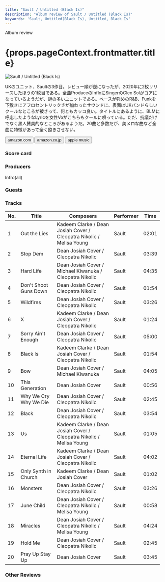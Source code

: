 ```yaml
---
title: "Sault / Untitled (Black Is)"
description: "Album review of Sault / Untitled (Black Is)"
keywords: 'Sault, Untitled(Black Is), Untitled, Black Is'
---
```





<p className="largeP">Album review</p>
<h1 className="h1--no--margin">{props.pageContext.frontmatter.title}</h1>

<Row  className="image-card-group">
	<Column colMd={"3"} colLg={"4"} noGutterMdLeft="">
       <ImageCard>

![Sault / Untitled (Black Is)](../../images/cd/sault2L.jpg) 

</ImageCard>
	</Column>
	<Column colMd={"4"} colLg={"8"} noGutterMdLeft="">
	<p>
	UKのユニット、Saultの3作目。レビュー順が逆になったが、2020年に2枚リリースしたほうの1枚目である。全曲ProduceのInfloにSingerのCleo Solがコアになっているようだが、謎の多いユニットである。ベースが強めのR&B、Funkを下敷きにアフロセントリックさが加わったサウンドに、表面はUKバンドらしいクールなところが被さって、何ともカッコ良い。タイトルにあるように、BLMに呼応したようなLyricを女性Voがこちらもクールに唄っている。ただ、抗議だけでなく黒人賛美的なところがあるようだ。20曲と多数だが、美メロな曲など全曲に特徴があって全く飽きさせない。
	</p>
	<div>
	  <Button className="button-right-mergin"  href="https://amzn.to/3h0Fix0" kind="primary" size="small" renderIcon={ArrowUpRight24}>
      amazon.com
    </Button>
    <Button className="button-right-mergin"  href="https://amzn.to/3h3iL2E" kind="secondary" size="small" renderIcon={ArrowUpRight24}>
      amazon.co.jp
    </Button>
		<Button className="button-right-mergin"  href="https://apple.co/2Wrmfmh" kind="tertiary" size="small" renderIcon={ArrowUpRight24}>
      apple music
    </Button>
	</div>
	</Column>
</Row>
<Row >
	<Column colMd={"4"} colLg={"4"} noGutterMdLeft="">
<div>
  <h3>Score card</h3>
	<SliderJS1 value="5" />
  <SliderJS2 value="2" />
	<SliderJS3 value="1" />
  <SliderJS4 value="9" />
</div>
</Column>
<Column colMd={"8"} colLg={"8"} noGutterMdLeft="">
<div>
<h3>Producers</h3>
<p>
Infro(all)
</p>
<h3>Guests</h3>
<p>
</p>
</div>
</Column>
</Row>

<h3>Tracks</h3>

| No. |	 Title                |	 Composers                                                           | Performer | Time	 |
| --- |	--------------------- | -------------------------------------------------------------------- | --------- | ----- |
|	1	  |	Out the Lies         	| Kadeem Clarke / Dean Josiah Cover / Cleopatra Nikolic / Melisa Young |	Sault    | 02:01 |
|	2	  |	Stop Dem             	| Dean Josiah Cover / Cleopatra Nikolic                                |	Sault    | 03:39 |
|	3	  |	Hard Life            	| Dean Josiah Cover / Michael Kiwanuka / Cleopatra Nikolic             |	Sault    | 04:35 |
|	4	  |	Don't Shoot Guns Down	| Dean Josiah Cover / Cleopatra Nikolic                                |	Sault    | 01:54 |
|	5	  |	Wildfires            	| Dean Josiah Cover / Cleopatra Nikolic                                |	Sault    | 03:26 |
|	6	  |	X                    	| Kadeem Clarke / Dean Josiah Cover / Cleopatra Nikolic                |	Sault    | 01:24 |
|	7	  |	Sorry Ain't Enough   	| Dean Josiah Cover / Cleopatra Nikolic                                |	Sault    | 05:00 |
|	8	  |	Black Is             	| Kadeem Clarke / Dean Josiah Cover / Cleopatra Nikolic                |	Sault    | 01:54 |
|	9	  |	Bow                  	| Dean Josiah Cover / Michael Kiwanuka                                 |	Sault    | 04:05 |
|	10	|	This Generation      	| Dean Josiah Cover                                                    |	Sault    | 00:56 |
|	11	|	Why We Cry Why We Die	| Dean Josiah Cover / Cleopatra Nikolic                                |	Sault    | 02:45 |
|	12	|	Black                	| Dean Josiah Cover / Cleopatra Nikolic                                |	Sault    | 03:54 |
|	13	|	Us                   	| Kadeem Clarke / Dean Josiah Cover / Cleopatra Nikolic / Melisa Young |	Sault    | 01:05 |
|	14	|	Eternal Life         	| Kadeem Clarke / Dean Josiah Cover / Cleopatra Nikolic                |	Sault    | 04:02 |
|	15	|	Only Synth in Church 	| Kadeem Clarke / Dean Josiah Cover                                    |	Sault    | 01:02 |
|	16	|	Monsters             	| Dean Josiah Cover / Cleopatra Nikolic                                |	Sault    | 03:26 |
|	17	|	June Child           	| Dean Josiah Cover / Cleopatra Nikolic / Melisa Young                 |	Sault    | 00:58 |
|	18	|	Miracles             	| Dean Josiah Cover / Cleopatra Nikolic / Melisa Young                 |	Sault    | 04:24 |
|	19	|	Hold Me              	| Dean Josiah Cover / Cleopatra Nikolic                                |	Sault    | 02:45 |
|	20	|	Pray Up Stay Up      	| Dean Josiah Cover                                                    |	Sault    | 03:45 |

<h3>Other Reviews</h3>

<Row>
<Column colMd={3} colLg={3} noGutterMdLeft>
<Review1 />
</Column>
</Row>